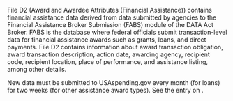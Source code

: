 
File D2 (Award and Awardee Attributes (Financial Assistance))
contains financial assistance data derived from data submitted by
agencies to the Financial Assistance Broker Submission (FABS) module
of the DATA Act Broker. FABS is the database where federal officials
submit transaction-level data for financial assistance awards such
as grants, loans, and direct payments. File D2 contains information
about award transaction obligation, award transaction description,
action date, awarding agency, recipient code, recipient location,
place of performance, and assistance listing, among other details.

New data must be submitted to USAspending.gov every month (for loans) for two weeks (for other assistance award types). See the entry on <AboutTheDataMarkdownLink slug="frequency-of-updates-to-prime-award-data-for-financial-assistance" name="Frequency of Updates to Prime Award Data for Financial Assistance" />.

